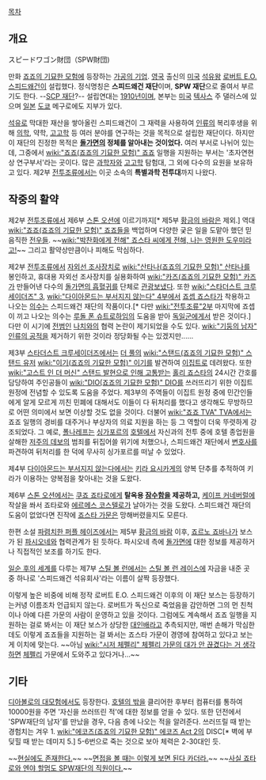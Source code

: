 [[목차]]

== 개요 ==
スピードワゴン財団（SPW財団)

만화 [[죠죠의 기묘한 모험]]에 등장하는 [[가공의 기업]]. [[영국]] 출신의 [[미국]] [[석유]]왕 [[로버트 E.O. 스피드왜건]]이 설립했다. 정식명칭은 '''스피드왜건 재단'''이며, '''SPW 재단'''으로 줄여서 부르기도 한다. --[[SCP 재단]]?-- 설립연대는 [[1910년]]이며, 본부는 [[미국]] [[텍사스]] 주 댈러스에 있으며 [[일본]] [[도쿄]] 메구로에도 지부가 있다.

[[석유]]로 막대한 재산을 쌓아올린 스피드왜건이 그 재력을 사용하여 [[인류]]의 복리후생을 위해 [[의학]], 약학, [[고고학]] 등 여러 분야를 연구하는 것을 목적으로 설립한 재단이다. 하지만 이 재단의 진정한 목적은 '''[[돌가면]]의 정체를 알아내는 것이었다.''' 여러 부서로 나뉘어 있는데, 그중에서 [[wiki:"죠죠(죠죠의 기묘한 모험)" 죠죠]] 일행을 지원하는 부서는 '초자연현상 연구부서'라는 곳이다. 많은 [[과학자]]와 [[고고학]] 탐험대, 그 외에 다수의 요원을 보유하고 있다. 제2부 [[전투조류]]에서는 이곳 소속의 '''특별과학 전투대'''까지 나왔다.

== 작중의 활약 ==
제2부 [[전투조류]]에서 제6부 [[스톤 오션]]에 이르기까지[* 제5부 [[황금의 바람]]은 제외.] 역대 [[wiki:"죠죠(죠죠의 기묘한 모험)" 죠죠]]들을 백업하며 다양한 궂은 일을 도맡아 했던 믿음직한 [[전우]]들. ~~[[wiki:"박찬화에게 전해" 죠스타 씨에게 전해, 나는 영원한 도우미라고!]]~~ 그리고 활약상만큼이나 피해도 막심하다.

제2부 [[전투조류]]에서 [[자외선 조사장치]]로 [[wiki:"산타나(죠죠의 기묘한 모험)" 산타나]]를 봉인하고, 휴대용 자외선 조사장치를 실용화하여 [[wiki:"카즈(죠죠의 기묘한 모험)" 카즈]]가 만들어낸 다수의 [[돌가면의 흡혈귀]]를 단체로 [[관광]]보냈다. 또한 [[wiki:"스타더스트 크루세이더즈" 3]], [[wiki:"다이아몬드는 부서지지 않는다" 4부]]에서 [[죠셉 죠스타]]가 착용하고 나오는 [[의수]]는 스피드왜건 재단의 작품이다.[* 다만 [[wiki:"전투조류"2부]] 마지막에 죠셉이 끼고 나오는 의수는 [[루돌 폰 슈트로하임]]의 도움을 받아 [[독일군]]에게서 받은 것이다.] 다만 이 시기에 [[전범]]인 [[나치]]와의 협력 논란이 제기되었을 수도 있다. [[wiki:"기둥의 남자" 인류의 공적]]을 제거하기 위한 것이라 정당화될 수는 있겠지만......

제3부 [[스타더스트 크루세이더즈]]에서는 [[더 풀]]의 [[wiki:"스탠드(죠죠의 기묘한 모험)" 스탠드 유저]] [[wiki:"이기(죠죠의 기묘한 모험)" 이기]]를 발견하여 [[이집트]]로 데려왔다. 또한 [[wiki:"고스트 인 더 머신" 스탠드 발현으로 인해 고통받는]] [[홀리 죠스타]]의 24시간 간호를 담당하여 주인공들이 [[wiki:"DIO(죠죠의 기묘한 모험)" DIO]]를 쓰러뜨리기 위한 이집트 원정에 전념할 수 있도록 도움을 주었다.
제3부의 주역들이 이집트 원정 중에 민간인들에게 알게 모르게 끼친 민폐에 대해서도 이들이 다 뒤처리를 했다고 생각해도 무방하므로 어떤 의미에서 보면 이상할 것도 없을 것이다. 더불어 [[wiki:"죠죠 TVA" TVA]]에서는 죠죠 일행의 경비를 대주거나 부상자의 의료 지원을 하는 등 그 역할이 더욱 뚜렷하게 강조되었다. 그 예로, [[폴나레프]]는 [[싱가포르]]의 [[호텔]]에서 자신과의 전투 중에 호텔 종업원을 살해한 [[저주의 데보]]의 범죄를 뒤집어쓸 위기에 처했으나, 스피드왜건 재단에서 [[변호사]]를 파견하여 뒤처리를 한 덕에 무사히 싱가포르를 떠날 수 있었다.

제4부 [[다이아몬드는 부서지지 않는다]]에서는 [[키라 요시카게]]의 양복 단추를 추적하여 키라가 이용하는 양복점을 찾아내는 것을 도왔다.

제6부 [[스톤 오션]]에서는 [[쿠죠 죠타로]]에게 '''탈옥용 [[잠수함]]을 제공하고,''' [[케이프 커네버럴]]에 작살을 쏴서 죠타로와 [[에르메스 코스텔로]]가 날아가는 것을 도왔다. 스피드왜건 재단의 도움이 없었다면 진작에 [[죠스타 가문]]은 망해버렸을지도 모른다.

한편 소설 [[파렴치한 퍼플 헤이즈]]에서는 제5부 [[황금의 바람]] 이후, [[죠르노 죠바나]]가 보스가 된 [[파시오네]]와 협력관계가 된 듯하다. 파시오네 측에 [[돌가면]]에 대한 정보를 제공하거나 직접적인 보조를 하기도 한다.

[[일순 후의 세계]]를 다루는 제7부 [[스틸 볼 런]]에서는 [[스틸 볼 런 레이스]]에 자금을 내준 곳 중 하나로 '스피드왜건 석유회사'라는 이름이 살짝 등장했다.

이렇게 높은 비중에 비해 정작 로버트 E.O. 스피드왜건 이후의 이 재단 보스는 등장하기는커녕 이름조차 언급되지 않는다. 로버트가 독신으로 죽었음을 감안하면 그의 먼 친척이나 아예 다른 가문의 사람이 운영하고 있을 것이다. 그럼에도 계속해서 죠죠 일행을 지원하는 걸로 봐서는 이 재단 보스가 상당한 [[대인배]]라고 추측되지만, 매번 손해가 막심한데도 이렇게 죠죠들을 지원하는 걸 봐서는 죠스타 가문이 경영에 참여하고 있다고 보는 게 이치에 맞는다. ~~아님 [[wiki:"시저 체펠리" 체펠리 가문의 대가 안 끊겼다는 거 생각하면]] [[체펠리]] 가문에서 도와주고 있다거나...~~

== 기타 ==
[[디아볼로의 대모험]]에서도 등장한다. [[호텔의 밖]]을 클리어한 후부터 컴퓨터를 통하여 10000원을 주면 '자신을 쓰러뜨린 적'에 대한 정보를 얻을 수 있다. 또한 던전에서 'SPW재단의 남자'를 만났을 경우, 다음 층에 나오는 적을 알려준다. 쓰러뜨릴 때 받는 경험치는 겨우 1. [[wiki:"에코즈(죠죠의 기묘한 모험)" 에코즈 Act 2]]의 DISC[* 벽에 부딪힐 때 받는 데미지 5.] 5-6번으로 죽는 것으로 보아 체력은 2-30대인 듯.

~~[http://bbs2.ruliweb.daum.net/gaia/do/ruliweb/default/news/521/read?bbsId=G003&itemId=15&articleId=965392 현실에도 존재한다.]~~
~~[http://www.nicovideo.jp/watch/sm19652660 면접을 볼 때는 이렇게 보면 된다 카더라.]~~
~~[http://blog.naver.com/andy2398/220237272903 사실 죠타로와 엔야 할멈도 SPW재단의 직원이다.]~~
